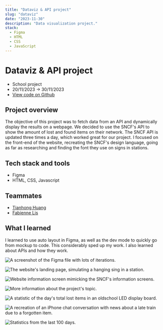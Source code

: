 ```yaml
---
title: "Dataviz & API project"
slug: "dataviz"
date: "2023-11-30"
description: "Data visualization project."
stack:
  - Figma
  - HTML
  - CSS
  - JavaScript
---
```


# Dataviz & API project

- School project
- 20/11/2023 -> 30/11/2023
- [View code on Github](https://github.com/lemathurin/dataviz-sncf)

## Project overview

The objective of this project was to fetch data from an API and dynamically display the results on a webpage. We decided to use the SNCF's API to show the amount of lost and found items on their network. The SNCF API is updated three times a day, which worked great for our project. I focused on the front-end of the website, recreating the SNCF's design language, going as far as researching and finding the font they use on signs in stations.

## Tech stack and tools

- Figma
- HTML, CSS, Javascript

## Teammates

- [Tianhong Huang](https://github.com/Tianhong258)
- [Fabienne Lis](https://github.com/FabienneLIS)

## What I learned

I learned to use auto layout in Figma, as well as the dev mode to quickly go from mockup to code. This considerably sped up my work. I also learned about APIs and how they work.

<Image
  src="https://5q44w9bzpv.ufs.sh/f/vqzvWuhpJmwXnkCrNtdk1HQbsGuORt0evoCdByaTcwVXPY3n"
  alt="A screenshot of the Figma file with lots of iterations."
/>

<Image
  src="https://5q44w9bzpv.ufs.sh/f/vqzvWuhpJmwXliq4hthbbFRm7wShzYQZJ4WeOX8q02spPHKE"
  alt="The website's landing page, simulating a hanging sing in a station."
/>

<Image
  src="https://5q44w9bzpv.ufs.sh/f/vqzvWuhpJmwXhzj9rbZgUTZi1IXl89BAyExJo46K3DYk0pVC"
  alt="Website information screen mimicking the SNCF's information screens."
/>

<Image
  src="https://5q44w9bzpv.ufs.sh/f/vqzvWuhpJmwXZY97tkCSLlRducqbNZgY7F3QVhKp02nC4JrI"
  alt="More information about the project's topic."
/>

<Image
  src="https://5q44w9bzpv.ufs.sh/f/vqzvWuhpJmwXKnYOUjAcmO8GRLeJYsvghDBZQ7HqM4uXVxdW"
  alt="A statistic of the day's total lost items in an oldschool LED display board."
/>

<Image
  src="https://5q44w9bzpv.ufs.sh/f/vqzvWuhpJmwXBAljGW5ygZYsk4tlQf0ozc9GINETum85aJj2"
  alt="A recreation of an iPhone chat conversation with news about a late train due to a forgotten item."
/>

<Image
  src="https://5q44w9bzpv.ufs.sh/f/vqzvWuhpJmwXpoVa77wNHujlCZkQLaxr5FtMDdA6mY9bBcUG"
  alt="Statistics from the last 100 days."
/>
